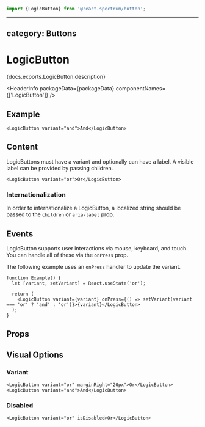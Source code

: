 <!-- Copyright 2020 Adobe. All rights reserved.
This file is licensed to you under the Apache License, Version 2.0 (the "License");
you may not use this file except in compliance with the License. You may obtain a copy
of the License at http://www.apache.org/licenses/LICENSE-2.0
Unless required by applicable law or agreed to in writing, software distributed under
the License is distributed on an "AS IS" BASIS, WITHOUT WARRANTIES OR REPRESENTATIONS
OF ANY KIND, either express or implied. See the License for the specific language
governing permissions and limitations under the License. -->



```jsx import
import {LogicButton} from '@react-spectrum/button';
```

---
category: Buttons
---

# LogicButton

<p>{docs.exports.LogicButton.description}</p>

<HeaderInfo
  packageData={packageData}
  componentNames={['LogicButton']} />

## Example

```tsx example
<LogicButton variant="and">And</LogicButton>
```

## Content

LogicButtons must have a variant and optionally can have a label.
A visible label can be provided by passing children.

```tsx example
<LogicButton variant="or">Or</LogicButton>
```

### Internationalization

In order to internationalize a LogicButton, a localized string should be passed to the `children` or `aria-label` prop.

## Events

LogicButton supports user interactions via mouse, keyboard, and touch. You can handle all of these via the `onPress` prop.

The following example uses an `onPress` handler to update the variant.

```tsx example
function Example() {
  let [variant, setVariant] = React.useState('or');

  return (
    <LogicButton variant={variant} onPress={() => setVariant(variant === 'or' ? 'and' : 'or')}>{variant}</LogicButton>
  );
}
```

## Props

<PropTable component={docs.exports.LogicButton} links={docs.links} />

## Visual Options

### Variant

```tsx example
<LogicButton variant="or" marginRight="20px">Or</LogicButton>
<LogicButton variant="and">And</LogicButton>
```

### Disabled

```tsx example
<LogicButton variant="or" isDisabled>Or</LogicButton>
```
